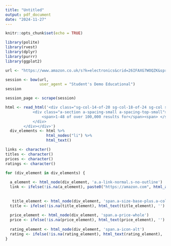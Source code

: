 ```yaml
---
title: "Untitled"
output: pdf_document
date: "2024-11-27"
---
```


```r
knitr::opts_chunk$set(echo = TRUE)
```

```r
library(polite)
library(rvest)
library(dplyr)
library(purrr)
library(ggplot2)

url <- "https://www.amazon.co.uk/s?k=electronics&crid=26IFAXG7WOQZK&sprefix=electroni%2Caps%2C314&ref=nb_sb_noss_2"

session <- bow(url,
               user_agent = "Student's Demo Educational")
session

session_page <- scrape(session)
```


```r
html <- read_html('<div class="sg-col-14-of-20 sg-col-18-of-24 sg-col s-breadcrumb sg-col-10-of-16 sg-col-6-of-12"><div class="sg-col-inner">
            <div class="a-section a-spacing-small a-spacing-top-small">
                <span>1-48 of over 100,000 results for</span><span> </span><span class="a-color-state a-text-bold">"electronics"</span>
            </div>
        </div></div>')
  div_elements <- html %>%
                  html_nodes("li") %>%
                  html_text()
```

```r
links <- character() 
titles <- character()
prices <- character()
ratings <- character()
```

```r
for (div_element in div_elements) {
  
  a_element <- html_node(div_element, 'a.a-link-normal.s-no-outline')
  link <- ifelse(!is.na(a_element), paste0("https://amazon.com", html_attr(a_element, "href")), '')
  
  
   title_element <- html_node(div_element, 'span.a-size-base-plus.a-color-base.a-text-normal')
  title <- ifelse(!is.na(title_element), html_text(title_element), '')
  
  price_element <- html_node(div_element, 'span.a-price-whole')
  price <- ifelse(!is.na(price_element), html_text(price_element), '')
  
  rating_element <- html_node(div_element, 'span.a-icon-alt')
  rating <- ifelse(!is.na(rating_element), html_text(rating_element), '')
}
```


